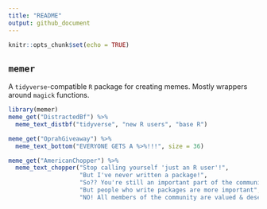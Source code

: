 ```yaml
---
title: "README"
output: github_document
---
```


```r
knitr::opts_chunk$set(echo = TRUE)
```

## `memer`

A `tidyverse`-compatible `R` package for creating memes. Mostly wrappers around `magick` functions. 

```r
library(memer)
meme_get("DistractedBf") %>% 
  meme_text_distbf("tidyverse", "new R users", "base R")
```

```r
meme_get("OprahGiveaway") %>% 
  meme_text_bottom("EVERYONE GETS A %>%!!!", size = 36)
```

```r
meme_get("AmericanChopper") %>%
  meme_text_chopper("Stop calling yourself 'just an R user'!",
                    "But I've never written a package!",
                    "So?? You're still an important part of the community!",
                    "But people who write packages are more important",
                    "NO! All members of the community are valued & deserve respect!")
```
